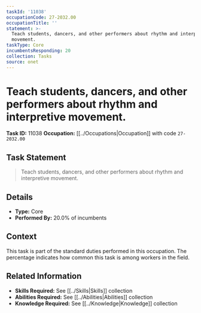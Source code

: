 ```yaml
---
taskId: '11038'
occupationCode: 27-2032.00
occupationTitle: ''
statement: >-
  Teach students, dancers, and other performers about rhythm and interpretive
  movement.
taskType: Core
incumbentsResponding: 20
collection: Tasks
source: onet
---
```

# Teach students, dancers, and other performers about rhythm and interpretive movement.

**Task ID:** 11038
**Occupation:** [[../Occupations|Occupation]] with code `27-2032.00`

## Task Statement

> Teach students, dancers, and other performers about rhythm and interpretive movement.

## Details

- **Type:** Core
- **Performed By:** 20.0% of incumbents

## Context

This task is part of the standard duties performed in this occupation. The percentage indicates how common this task is among workers in the field.

## Related Information

- **Skills Required:** See [[../Skills|Skills]] collection
- **Abilities Required:** See [[../Abilities|Abilities]] collection
- **Knowledge Required:** See [[../Knowledge|Knowledge]] collection
